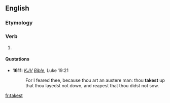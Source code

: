 ==English==

===Etymology===
{{suffix|take|est}}

===Verb===
{{infl|en|verb form}}

# {{archaic}} {{second-person singular of|take}}

====Quotations====
* '''1611''': ''[[KJV]] [[Bible]]'', Luke 19:21
*: For I feared thee, because thou art an austere man: thou '''takest''' up that thou layedst not down, and reapest that thou didst not sow.

[[fr:takest]]